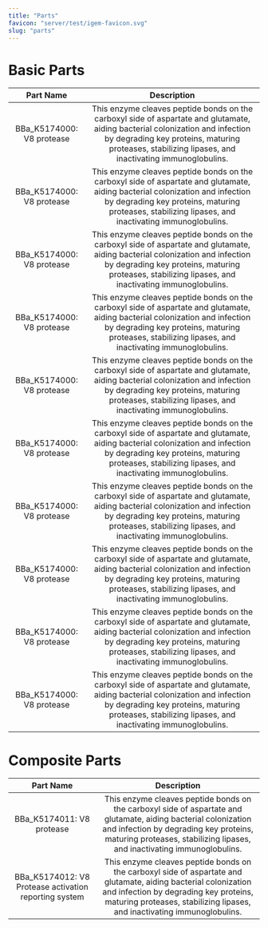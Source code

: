 ```yaml
---
title: "Parts"
favicon: "server/test/igem-favicon.svg"
slug: "parts"
---
```


# Basic Parts

|         Part Name         |                                                                                                             Description                                                                                                              |
| :-----------------------: | :----------------------------------------------------------------------------------------------------------------------------------------------------------------------------------------------------------------------------------: |
| BBa_K5174000: V8 protease | This enzyme cleaves peptide bonds on the carboxyl side of aspartate and glutamate, aiding bacterial colonization and infection by degrading key proteins, maturing proteases, stabilizing lipases, and inactivating immunoglobulins. |
| BBa_K5174000: V8 protease | This enzyme cleaves peptide bonds on the carboxyl side of aspartate and glutamate, aiding bacterial colonization and infection by degrading key proteins, maturing proteases, stabilizing lipases, and inactivating immunoglobulins. |
| BBa_K5174000: V8 protease | This enzyme cleaves peptide bonds on the carboxyl side of aspartate and glutamate, aiding bacterial colonization and infection by degrading key proteins, maturing proteases, stabilizing lipases, and inactivating immunoglobulins. |
| BBa_K5174000: V8 protease | This enzyme cleaves peptide bonds on the carboxyl side of aspartate and glutamate, aiding bacterial colonization and infection by degrading key proteins, maturing proteases, stabilizing lipases, and inactivating immunoglobulins. |
| BBa_K5174000: V8 protease | This enzyme cleaves peptide bonds on the carboxyl side of aspartate and glutamate, aiding bacterial colonization and infection by degrading key proteins, maturing proteases, stabilizing lipases, and inactivating immunoglobulins. |
| BBa_K5174000: V8 protease | This enzyme cleaves peptide bonds on the carboxyl side of aspartate and glutamate, aiding bacterial colonization and infection by degrading key proteins, maturing proteases, stabilizing lipases, and inactivating immunoglobulins. |
| BBa_K5174000: V8 protease | This enzyme cleaves peptide bonds on the carboxyl side of aspartate and glutamate, aiding bacterial colonization and infection by degrading key proteins, maturing proteases, stabilizing lipases, and inactivating immunoglobulins. |
| BBa_K5174000: V8 protease | This enzyme cleaves peptide bonds on the carboxyl side of aspartate and glutamate, aiding bacterial colonization and infection by degrading key proteins, maturing proteases, stabilizing lipases, and inactivating immunoglobulins. |
| BBa_K5174000: V8 protease | This enzyme cleaves peptide bonds on the carboxyl side of aspartate and glutamate, aiding bacterial colonization and infection by degrading key proteins, maturing proteases, stabilizing lipases, and inactivating immunoglobulins. |
| BBa_K5174000: V8 protease | This enzyme cleaves peptide bonds on the carboxyl side of aspartate and glutamate, aiding bacterial colonization and infection by degrading key proteins, maturing proteases, stabilizing lipases, and inactivating immunoglobulins. |

<split />

# Composite Parts

|                       Part Name                       |                                                                                                             Description                                                                                                              |
| :---------------------------------------------------: | :----------------------------------------------------------------------------------------------------------------------------------------------------------------------------------------------------------------------------------: |
|               BBa_K5174011: V8 protease               | This enzyme cleaves peptide bonds on the carboxyl side of aspartate and glutamate, aiding bacterial colonization and infection by degrading key proteins, maturing proteases, stabilizing lipases, and inactivating immunoglobulins. |
| BBa_K5174012: V8 Protease activation reporting system | This enzyme cleaves peptide bonds on the carboxyl side of aspartate and glutamate, aiding bacterial colonization and infection by degrading key proteins, maturing proteases, stabilizing lipases, and inactivating immunoglobulins. |
